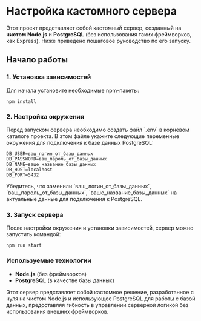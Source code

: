 
# Настройка кастомного сервера

Этот проект представляет собой кастомный сервер, созданный на **чистом Node.js** и **PostgreSQL** (без использования таких фреймворков, как Express). Ниже приведено пошаговое руководство по его запуску.

## Начало работы

### 1. Установка зависимостей
Для начала установите необходимые npm-пакеты:
```
npm install
```

### 2. Настройка окружения
Перед запуском сервера необходимо создать файл \`.env\` в корневом каталоге проекта. В этом файле укажите следующие переменные окружения для подключения к базе данных PostgreSQL:

```
DB_USER=ваш_логин_от_базы_данных
DB_PASSWORD=ваш_пароль_от_базы_данных
DB_NAME=ваше_название_базы_данных
DB_HOST=localhost
DB_PORT=5432
```

Убедитесь, что заменили \`ваш_логин_от_базы_данных\`, \`ваш_пароль_от_базы_данных\`, \`ваше_название_базы_данных\` на актуальные данные для подключения к PostgreSQL.

### 3. Запуск сервера
После настройки окружения и установки зависимостей, сервер можно запустить командой:
```
npm run start
```

### Используемые технологии
- **Node.js** (без фреймворков)
- **PostgreSQL** (в качестве базы данных)

Этот сервер представляет собой кастомное решение, разработанное с нуля на чистом Node.js и использующее PostgreSQL для работы с базой данных, предоставляя гибкость в управлении серверной логикой без использования внешних фреймворков.

